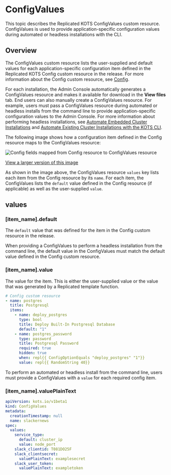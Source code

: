 # ConfigValues

This topic describes the Replicated KOTS ConfigValues custom resource. ConfigValues is used to provide application-specific configuration values during automated or headless installations with the CLI.

## Overview

The ConfigValues custom resource lists the user-supplied and default values for each application-specific configuration item defined in the Replicated KOTS Config custom resource in the release. For more information about the Config custom resource, see [Config](custom-resource-config).

For each installation, the Admin Console automatically generates a ConfigValues resource and makes it available for download in the **View files** tab. End users can also manually create a ConfigValues resource. For example, users must pass a ConfigValues resource during automated or headless installs from the command line to provide application-specific configuration values to the Admin Console. For more information about performing headless installations, see [Automate Embedded Cluster Installations](/enterprise/installing-embedded-automation) and [Automate Existing Cluster Installations with the KOTS CLI](/enterprise/installing-existing-cluster-automation).

The following image shows how a configuration item defined in the Config resource maps to the ConfigValues resource:

![Config fields mapped from Config resource to ConfigValues resource](/images/configvalues-diagram.png)

[View a larger version of this image](/images/configvalues-diagram.png)

As shown in the image above, the ConfigValues resource `values` key lists each item from the Config resource by its `name`. For each item, the ConfigValues lists the `default` value defined in the Config resource (if applicable) as well as the user-supplied `value`.

## values

### [item_name].default

The `default` value that was defined for the item in the Config custom resource in the release.

When providing a ConfigValues to perform a headless installation from the command line, the default value in the ConfigValues must match the default value defined in the Config custom resource.

### [item_name].value

The value for the item. This is either the user-supplied value or the value that was generated by a Replicated template function.

```yaml
# Config custom resource
- name: postgres
  title: Postgresql
  items:
    - name: deploy_postgres
      type: bool
      title: Deploy Built-In Postgresql Database
      default: "1"
    - name: postgres_password
      type: password
      title: Postgresql Password
      required: true
      hidden: true
      when: repl{{ ConfigOptionEquals "deploy_postgres" "1"}}
      value: repl{{ RandomString 40}}
```

To perform an automated or headless install from the command line, users must provide a ConfigValues with a `value` for each required config item.

### [item_name].valuePlainText

```yaml
apiVersion: kots.io/v1beta1
kind: ConfigValues
metadata:
  creationTimestamp: null
  name: slackernews
spec:
  values:
    service_type:
      default: cluster_ip
      value: node_port
    slack_clientid: T081DO25F
    slack_clientsecret:
      valuePlainText: examplesecret
    slack_user_token:
      valuePlainText: exampletoken
```
